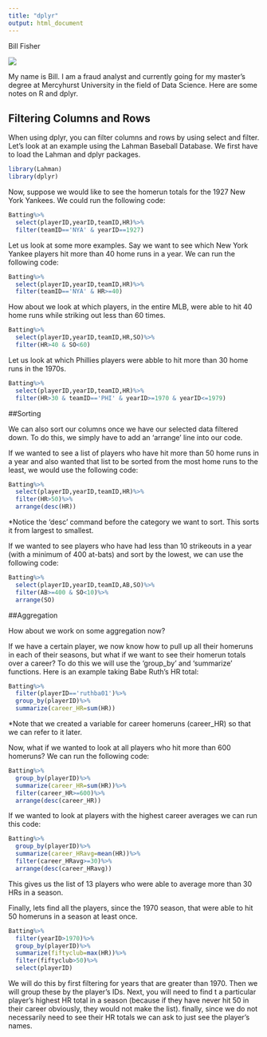 ```yaml
---
title: "dplyr"
output: html_document
---
```

Bill Fisher

![](profilepic.PNG)

My name is Bill. I am a fraud analyst and currently going for my master's degree at Mercyhurst University in the field of Data Science.  Here are some notes on R and dplyr.

## Filtering Columns and Rows

When using dplyr, you can filter columns and rows by using select and filter. Let's look at an example using the Lahman Baseball Database. We first have to load the Lahman and dplyr packages.

```r
library(Lahman)
library(dplyr)
```

Now, suppose we would like to see the homerun totals for the 1927 New York Yankees. We could run the following code:

```r
Batting%>%
  select(playerID,yearID,teamID,HR)%>%
  filter(teamID=='NYA' & yearID==1927)
```

Let us look at some more examples.  Say we want to see which New York Yankee players hit more than 40 home runs in a year. We can run the following code:

```r
Batting%>%
  select(playerID,yearID,teamID,HR)%>%
  filter(teamID=='NYA' & HR>=40)
```

How about we look at which players, in the entire MLB, were able to hit 40 home runs while striking out less than 60 times.

```r
Batting%>%
  select(playerID,yearID,teamID,HR,SO)%>%
  filter(HR>40 & SO<60)
```

Let us look at which Phillies players were abble to hit more than 30 home runs in the 1970s.

```r
Batting%>%
  select(playerID,yearID,teamID,HR)%>%
  filter(HR>30 & teamID=='PHI' & yearID>=1970 & yearID<=1979)
```

##Sorting

We can also sort our columns once we have our selected data filtered down.  To do this, we simply have to add an 'arrange' line into our code.

If we wanted to see a list of players who have hit more than 50 home runs in a year and also wanted that list to be sorted from the most home runs to the least, we would use the following code:

```r
Batting%>%
  select(playerID,yearID,teamID,HR)%>%
  filter(HR>50)%>%
  arrange(desc(HR))
```

*Notice the 'desc' command before the category we want to sort.  This sorts it from largest to smallest.

If we wanted to see players who have had less than 10 strikeouts in a year (with a minimum of 400 at-bats) and sort by the lowest, we can use the following code:

```r
Batting%>%
  select(playerID,yearID,teamID,AB,SO)%>%
  filter(AB>=400 & SO<10)%>%
  arrange(SO)
```

##Aggregation

How about we work on some aggregation now?

If we have a certain player, we now know how to pull up all their homeruns in each of their seasons, but what if we want to see their homerun totals over a career? To do this we will use the 'group_by' and 'summarize' functions.  Here is an example taking Babe Ruth's HR total:

```r
Batting%>%
  filter(playerID=='ruthba01')%>%
  group_by(playerID)%>%
  summarize(career_HR=sum(HR))
```

*Note that we created a variable for career homeruns (career_HR) so that we can refer to it later.

Now, what if we wanted to look at all players who hit more than 600 homeruns? We can run the following code:

```r
Batting%>%
  group_by(playerID)%>%
  summarize(career_HR=sum(HR))%>%
  filter(career_HR>=600)%>%
  arrange(desc(career_HR))
```

If we wanted to look at players with the highest career averages we can run this code:

```r
Batting%>%
  group_by(playerID)%>%
  summarize(career_HRavg=mean(HR))%>%
  filter(career_HRavg>=30)%>%
  arrange(desc(career_HRavg))
```

This gives us the list of 13 players who were able to average more than 30 HRs in a season.

Finally, lets find all the players, since the 1970 season, that were able to hit 50 homeruns in a season at least once.

```r
Batting%>%
  filter(yearID>1970)%>%
  group_by(playerID)%>%
  summarize(fiftyclub=max(HR))%>%
  filter(fiftyclub>50)%>%
  select(playerID)
```

We will do this by first filtering for years that are greater than 1970.  Then we will group these by the player's IDs.  Next, you will need to find t a particular player's highest HR total in a season (because if they have never hit 50 in their career obviously, they would not make the list).  finally, since we do not necessarily need to see their HR totals we can ask to just see the player's names.